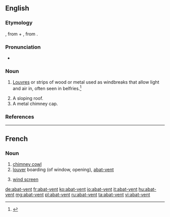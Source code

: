 ==English==

===Etymology===
{{borrowing|fr}}, from {{term|abattre||to throw down|lang=fr}} + {{term|vent||wind|lang=fr}}, from {{etyl|la|en}} {{term|ventus|lang=la}}.

===Pronunciation===
* {{a|US}} {{IPA|/ɑ.ˌbɑ.ˈvɑ̃/}}

===Noun===
{{en-noun}}

# {{context|architecture|lang=en}} [[louvre|Louvres]] or strips of wood or metal used as windbreaks that allow light and air in, often seen in belfries.<ref>{{R:MW3 1976|page=2}}</ref>
# A sloping roof.
# A metal chimney cap.

===References===
<references/>

----

==French==

===Noun===
{{fr-noun|m|head=[[abat]]-[[vent]]}}

# [[chimney cowl]]
# [[louver]] boarding (of window, opening), [[#English|abat-vent]]
# {{context|agriculture|lang=fr}} [[wind screen]]

[[de:abat-vent]]
[[fr:abat-vent]]
[[ko:abat-vent]]
[[io:abat-vent]]
[[it:abat-vent]]
[[hu:abat-vent]]
[[mg:abat-vent]]
[[pl:abat-vent]]
[[ru:abat-vent]]
[[ta:abat-vent]]
[[vi:abat-vent]]
